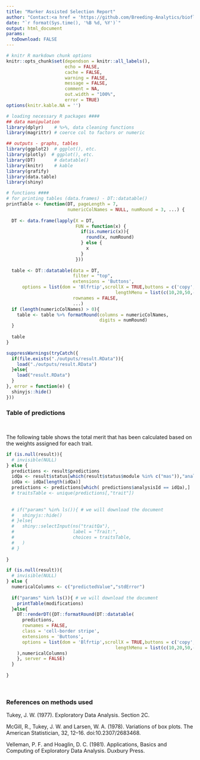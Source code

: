 ```yaml
---
title: "Marker Assisted Selection Report"
author: "Contact:<a href = 'https://github.com/Breeding-Analytics/bioflow' target = '_blank'>Breeding Analytics Team, OneCGIAR</a> breedinganalytics@cgiar.org"
date: "`r format(Sys.time(), '%B %d, %Y')`"  
output: html_document
params:
  toDownload: FALSE
---
```


```r

# knitr R markdown chunk options
knitr::opts_chunk$set(dependson = knitr::all_labels(),
                      echo = FALSE,
                      cache = FALSE,
                      warning = FALSE,
                      message = FALSE,
                      comment = NA,
                      out.width = "100%",
                      error = TRUE)
options(knitr.kable.NA = '')

# loading necessary R packages ####
## data manipulation
library(dplyr)    # %>%, data cleaning functions
library(magrittr) # coerce col to factors or numeric

## outputs - graphs, tables
library(ggplot2)  # ggplot(), etc.
library(plotly)  # ggplot(), etc.
library(DT)       # datatable()
library(knitr)    # kable
library(grafify)
library(data.table)
library(shiny)
```

```r

# functions ####
# for printing tables (data.frames) - DT::datatable()
printTable <- function(DT, pageLength = 7, 
                       numericColNames = NULL, numRound = 3, ...) {
  
  DT <- data.frame(lapply(X = DT, 
                          FUN = function(x) {
                            if(is.numeric(x)){
                              round(x, numRound)
                            } else {
                              x
                            }
                          }))
  
  table <- DT::datatable(data = DT, 
                         filter = "top", 
                         extensions = 'Buttons',
      options = list(dom = 'Blfrtip',scrollX = TRUE,buttons = c('copy', 'csv', 'excel', 'pdf', 'print'),
                                         lengthMenu = list(c(10,20,50,-1), c(10,20,50,'All'))),
                         rownames = FALSE,
                         ...)
  if (length(numericColNames) > 0){
    table <- table %>% formatRound(columns = numericColNames,
                                   digits = numRound)
  }
  
  table
}
```

```r

suppressWarnings(tryCatch({
  if(file.exists("./outputs/result.RData")){
    load("./outputs/result.RData")
  }else{
    load("result.RData")
  }
}, error = function(e) {
  shinyjs::hide()
}))

```


### Table of predictions
<p>&nbsp;</p>

The following table shows the total merit that has been calculated based on the weights assigned for each trait.

```r

if (is.null(result)){
  # invisible(NULL)
} else {
  predictions <- result$predictions
  idQa <- result$status[which(result$status$module %in% c("mas")),"analysisId"];
  idQa <- idQa[length(idQa)]
  predictions <- predictions[which( predictions$analysisId == idQa),]
  # traitsTable <- unique(predictions[,"trait"])
  
  
  # if("params" %in% ls()){ # we will download the document
  #   shinyjs::hide()
  # }else{
  #   shiny::selectInput(ns("traitQa"), 
  #                      label = "Trait:", 
  #                      choices = traitsTable, 
  #   )
  # }
  
}

```


```r
if (is.null(result)){
  # invisible(NULL)
} else {
  numericalColumns <- c("predictedValue","stdError") 
  
  if("params" %in% ls()){ # we will download the document
    printTable(modifications)
  }else{
    DT::renderDT({DT::formatRound(DT::datatable(
      predictions,
      rownames = FALSE,
      class = 'cell-border stripe',
      extensions = 'Buttons',
      options = list(dom = 'Blfrtip',scrollX = TRUE,buttons = c('copy', 'csv', 'excel', 'pdf', 'print'),
                                         lengthMenu = list(c(10,20,50,-1), c(10,20,50,'All')))
    ),numericalColumns)
    }, server = FALSE)
  }
  
}

```



<p>&nbsp;</p>


### References on methods used

Tukey, J. W. (1977). Exploratory Data Analysis. Section 2C.

McGill, R., Tukey, J. W. and Larsen, W. A. (1978). Variations of box plots. The American Statistician, 32, 12–16. doi:10.2307/2683468.

Velleman, P. F. and Hoaglin, D. C. (1981). Applications, Basics and Computing of Exploratory Data Analysis. Duxbury Press.


<p>&nbsp;</p>





